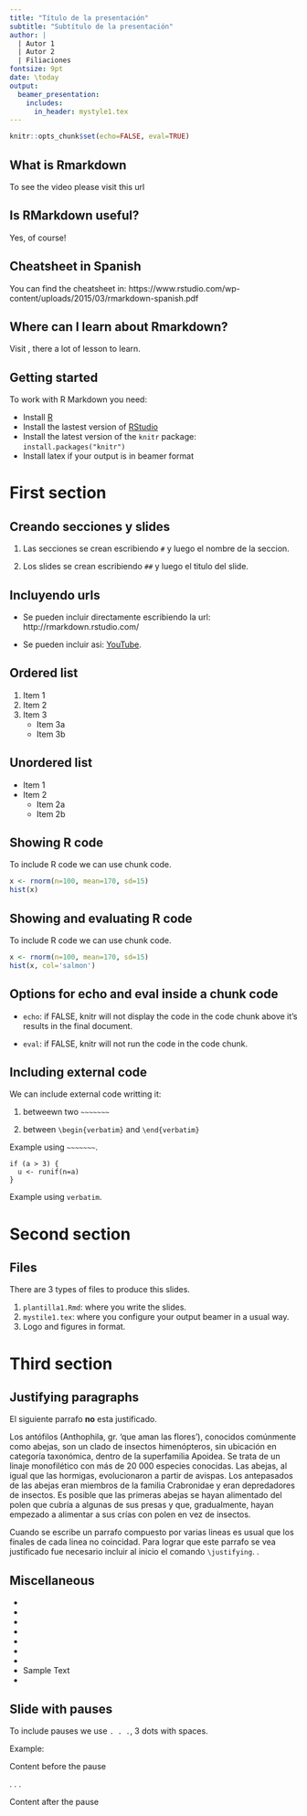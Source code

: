 ```yaml
---
title: "Título de la presentación"
subtitle: "Subtítulo de la presentación"
author: |
  | Autor 1
  | Autor 2
  | Filiaciones
fontsize: 9pt
date: \today
output:
  beamer_presentation:
    includes:
      in_header: mystyle1.tex
---
```


```r
knitr::opts_chunk$set(echo=FALSE, eval=TRUE)
```

## What is Rmarkdown

\centerline{\includegraphics[height=2.3in]{videoRmarkdown.png}}

To see the video please visit this url \alert{https://vimeo.com/178485416}

## Is RMarkdown useful?

\centerline{\includegraphics[height=2.3in]{RMarkdownOutputFormats.png}}

Yes, of course!

## Cheatsheet in Spanish

\centerline{\includegraphics[height=2.3in]{cheatsheet.png}}

\vspace{1cm}

You can find the cheatsheet in: \color{blue} https://www.rstudio.com/wp-content/uploads/2015/03/rmarkdown-spanish.pdf

## Where can I learn about Rmarkdown?

\centerline{\includegraphics[height=2.5in]{study.png}}

Visit \alert{http://rmarkdown.rstudio.com/lesson-1.html}, there a lot of lesson to learn.

## Getting started
To work with R Markdown you need:

* Install [R](http://www.r-project.org/)
* Install the lastest version of [RStudio](http://rstudio.org/download/)
* Install the latest version of the `knitr` package: `install.packages("knitr")`
* Install latex if your output is in beamer format

# First section

## Creando secciones y slides
1. Las secciones se crean escribiendo `#` y luego el nombre de la seccion.

2. Los slides se crean escribiendo `##` y luego el titulo del slide.

## Incluyendo urls

- Se pueden incluir directamente escribiendo la url: http://rmarkdown.rstudio.com/

- Se pueden incluir asi: [YouTube](https://www.youtube.com/).

## Ordered list

1. Item 1
2. Item 2
3. Item 3
    + Item 3a
    + Item 3b
    
## Unordered list

* Item 1
* Item 2
    + Item 2a
    + Item 2b

## Showing R code
To include R code we can use chunk code.

```r
x <- rnorm(n=100, mean=170, sd=15)
hist(x)
```

## Showing and evaluating R code
To include R code we can use chunk code.

```r
x <- rnorm(n=100, mean=170, sd=15)
hist(x, col='salmon')
```

## Options for echo and eval inside a chunk code

- `echo`: if FALSE, knitr will not display the code in the code chunk above it’s results in the final document.

- `eval`: if FALSE, knitr will not run the code in the code chunk.

## Including external code
We can include external code writting it:

1. betweewn two `~~~~~~~`

2. between `\begin{verbatim}` and `\end{verbatim}`

Example using `~~~~~~~`.

~~~~~~~
if (a > 3) {
  u <- runif(n=a)
}
~~~~~~~

Example using `verbatim`.

\begin{verbatim}
if (a > 3) {
  u <- runif(n=a)
}
\end{verbatim}

# Second section

## Files
There are 3 types of files to produce this slides.

1. `plantilla1.Rmd`: where you write the slides.
2. `mystile1.tex`: where you configure your output beamer in a usual way.
3. Logo and figures in \alert{.png} format.

\vspace{1cm}

\centerline{\includegraphics[height=1.7in]{files.png}}

# Third section

## Justifying paragraphs

El siguiente parrafo __no__ esta justificado.

Los antófilos (Anthophila, gr. ‘que aman las flores’), conocidos comúnmente como abejas, son un clado de insectos himenópteros, sin ubicación en categoría taxonómica, dentro de la superfamilia Apoidea. Se trata de un linaje monofilético con más de 20 000 especies conocidas. Las abejas, al igual que las hormigas, evolucionaron a partir de avispas. Los antepasados de las abejas eran miembros de la familia Crabronidae y eran depredadores de insectos. Es posible que las primeras abejas se hayan alimentado del polen que cubría a algunas de sus presas y que, gradualmente, hayan empezado a alimentar a sus crías con polen en vez de insectos.

\justifying

Cuando se escribe un parrafo compuesto por varias lineas es usual que los finales de cada linea no coincidad. Para lograr que este parrafo se vea justificado fue necesario incluir al inicio el comando `\justifying`. \alert{Este parrafo si esta justificado}.

## Miscellaneous

- \emph{Sample Text}
- \textbf{Sample Text}
- \textit{Sample Text}
- \textsl{Sample Text}
- \alert{Sample Text}
- \textrm{Sample Text}
- \textsf{Sample Text}
- \color{green} Sample Text
- \structure{Sample Text}

## Slide with pauses
To include pauses we use `. . .`, 3 dots with spaces.

Example:

Content before the pause

. . .

Content after the pause



